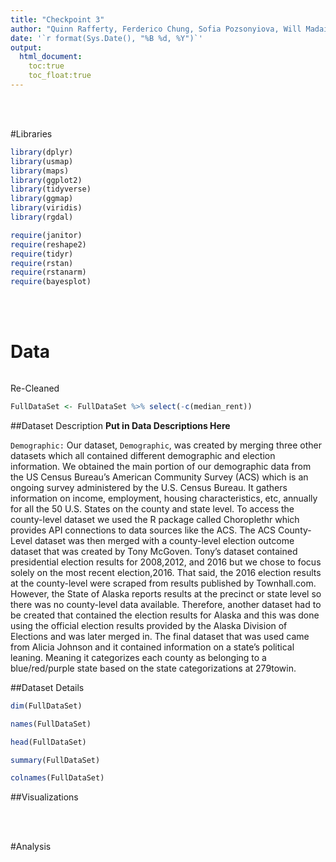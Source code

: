 ```yaml
---
title: "Checkpoint 3"
author: "Quinn Rafferty, Ferderico Chung, Sofia Pozsonyiova, Will Madairy"
date: '`r format(Sys.Date(), "%B %d, %Y")`'
output:
  html_document:
    toc:true
    toc_float:true
---
```





\
\




#Libraries 

```r
library(dplyr)
library(usmap)
library(maps)
library(ggplot2)
library(tidyverse)
library(ggmap)
library(viridis)
library(rgdal)

require(janitor)
require(reshape2)
require(tidyr)
require(rstan)
require(rstanarm)
require(bayesplot)
```



\
\




# Data
```r
```

Re-Cleaned 
```r
FullDataSet <- FullDataSet %>% select(-c(median_rent))
```



##Dataset Description 
**Put in Data Descriptions Here**


`Demographic:`
Our dataset, `Demographic`, was created by merging three other datasets which all contained different demographic and election information. We obtained the main portion of our demographic data from the US Census Bureau’s American Community Survey (ACS) which is an ongoing survey administered by the U.S. Census Bureau. It  gathers information on income, employment, housing characteristics, etc, annually for all the 50 U.S. States on the county and state level. To access the county-level dataset we used the R package called Choroplethr which provides API connections to data sources like the ACS. The ACS County-Level dataset was then merged with a county-level election outcome dataset that was created by Tony McGoven. Tony’s dataset contained presidential election results for 2008,2012, and 2016 but we chose to focus solely on the most recent election,2016. That said, the 2016 election results at the county-level were scraped from results published by Townhall.com. However, the State of Alaska reports results at the precinct or state level so there was no county-level data available. Therefore, another dataset had to be created that contained the election results for Alaska and this was done using the official election results provided by the Alaska Division of Elections and was later merged in. The final dataset that was used came from Alicia Johnson and it contained information on a state’s political leaning. Meaning it categorizes each county as belonging to a blue/red/purple state based on the state categorizations at 279towin. 

##Dataset Details 
```r
dim(FullDataSet)

names(FullDataSet)

head(FullDataSet)

summary(FullDataSet)

colnames(FullDataSet)
```


##Visualizations 






\
\




#Analysis 




\
\











